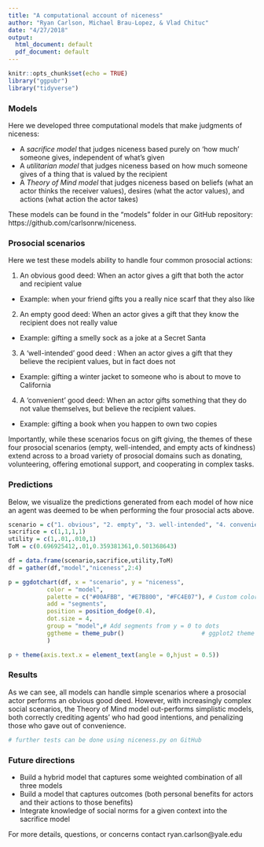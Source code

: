 ---
title: "A computational account of niceness"
author: "Ryan Carlson, Michael Brau-Lopez, & Vlad Chituc"
date: "4/27/2018"
output:
  html_document: default
  pdf_document: default
---
```{r setup, include=FALSE}
knitr::opts_chunk$set(echo = TRUE)
library("ggpubr")
library("tidyverse")
```

### Models

Here we developed three computational models that make judgments of niceness:

- A *sacrifice model* that judges niceness based purely on 'how much' someone gives, independent of what's given
- A *utilitarian model* that judges niceness based on how much someone gives of a thing that is valued by the recipient
- A *Theory of Mind model* that judges niceness based on beliefs (what an actor thinks the receiver values), desires (what the actor values), and actions (what action the actor takes)

These models can be found in the "models" folder in our GitHub repository: https://github.com/carlsonrw/niceness.

### Prosocial scenarios

Here we test these models ability to handle four common prosocial actions:

1. An obvious good deed: When an actor gives a gift that both the actor and recipient value
  - Example: when your friend gifts you a really nice scarf that they also like
2. An empty good deed: When an actor gives a gift that they know the recipient does not really value
  - Example: gifting a smelly sock as a joke at a Secret Santa
3. A 'well-intended' good deed : When an actor gives a gift that they believe the recipient values, but in fact does not
  - Example: gifting a winter jacket to someone who is about to move to California
4. A 'convenient' good deed: When an actor gifts something that they do not value themselves, but believe the recipient values.
  - Example: gifting a book when you happen to own two copies
  
Importantly, while these scenarios focus on gift giving, the themes of these four prosocial scenarios (empty, well-intended, and empty acts of kindness) extend across to a broad variety of prosocial domains such as donating, volunteering, offering emotional support, and cooperating in complex tasks.

### Predictions

Below, we visualize the predictions generated from each model of how nice an agent was deemed to be when performing the four prosocial acts above.

```{r prediction data, echo=FALSE}

scenario = c("1. obvious", "2. empty", "3. well-intended", "4. convenient")
sacrifice = c(1,1,1,1)
utility = c(1,.01,.010,1)
ToM = c(0.696925412,.01,0.359381361,0.501368643)

df = data.frame(scenario,sacrifice,utility,ToM)
df = gather(df,"model","niceness",2:4)

p = ggdotchart(df, x = "scenario", y = "niceness",
           color = "model",
           palette = c("#00AFBB", "#E7B800", "#FC4E07"), # Custom color palette
           add = "segments",
           position = position_dodge(0.4),
           dot.size = 4,
           group = "model",# Add segments from y = 0 to dots
           ggtheme = theme_pubr()                      # ggplot2 theme
           )

p + theme(axis.text.x = element_text(angle = 0,hjust = 0.5))

```

### Results

As we can see, all models can handle simple scenarios where a prosocial actor performs an obvious good deed.
However, with increasingly complex social scenarios, the Theory of Mind model out-performs simplistic models, 
both correctly crediting agents' who had good intentions, and penalizing those who gave out of convenience.



```{r end, echo=FALSE}
# further tests can be done using niceness.py on GitHub 
```

### Future directions

- Build a hybrid model that captures some weighted combination of all three models
- Build a model that captures outcomes (both personal benefits for actors and their actions to those benefits)
- Integrate knowledge of social norms for a given context into the sacrifice model






   

For more details, questions, or concerns contact ryan.carlson@yale.edu
